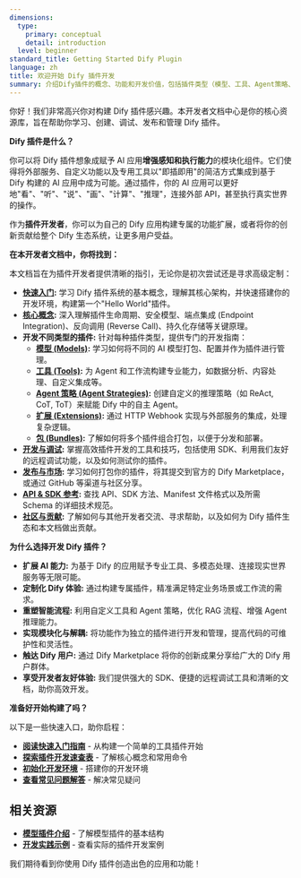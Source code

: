```yaml
---
dimensions:
  type:
    primary: conceptual
    detail: introduction
  level: beginner
standard_title: Getting Started Dify Plugin
language: zh
title: 欢迎开始 Dify 插件开发
summary: 介绍Dify插件的概念、功能和开发价值，包括插件类型（模型、工具、Agent策略、扩展、包）的简要说明，以及开发者文档的内容概览。
---
```


你好！我们非常高兴你对构建 Dify 插件感兴趣。本开发者文档中心是你的核心资源库，旨在帮助你学习、创建、调试、发布和管理 Dify 插件。


**Dify 插件是什么？**

你可以将 Dify 插件想象成赋予 AI 应用**增强感知和执行能力**的模块化组件。它们使得将外部服务、自定义功能以及专用工具以"即插即用"的简洁方式集成到基于 Dify 构建的 AI 应用中成为可能。通过插件，你的 AI 应用可以更好地"看"、"听"、"说"、"画"、"计算"、"推理"，连接外部 API，甚至执行真实世界的操作。

作为**插件开发者**，你可以为自己的 Dify 应用构建专属的功能扩展，或者将你的创新贡献给整个 Dify 生态系统，让更多用户受益。

**在本开发者文档中，你将找到：**

本文档旨在为插件开发者提供清晰的指引，无论你是初次尝试还是寻求高级定制：

- **[快速入门](/plugin_dev_zh/0211-getting-started-dify-tool.zh):** 学习 Dify 插件系统的基本概念，理解其核心架构，并快速搭建你的开发环境，构建第一个"Hello World"插件。
- **[核心概念](/plugin_dev_zh/0131-cheatsheet.zh):** 深入理解插件生命周期、安全模型、端点集成 (Endpoint Integration)、反向调用 (Reverse Call)、持久化存储等关键原理。
- **开发不同类型的插件:** 针对每种插件类型，提供专门的开发指南：
    - **[模型 (Models)](/plugin_dev_zh/0211-getting-started-new-model.zh):** 学习如何将不同的 AI 模型打包、配置并作为插件进行管理。
    - **[工具 (Tools)](/plugin_dev_zh/0211-getting-started-dify-tool.zh):** 为 Agent 和工作流构建专业能力，如数据分析、内容处理、自定义集成等。
    - **[Agent 策略 (Agent Strategies)](/plugin_dev_zh/9433-agent-strategy-plugin.zh):** 创建自定义的推理策略（如 ReAct, CoT, ToT）来赋能 Dify 中的自主 Agent。
    - **[扩展 (Extensions)](/plugin_dev_zh/9231-extension-plugin.zh):** 通过 HTTP Webhook 实现与外部服务的集成，处理复杂逻辑。
    - **[包 (Bundles)](/plugin_dev_zh/9241-bundle.zh):** 了解如何将多个插件组合打包，以便于分发和部署。
- **[开发与调试](/plugin_dev_zh/0411-remote-debug-a-plugin.zh):** 掌握高效插件开发的工具和技巧，包括使用 SDK、利用我们友好的远程调试功能，以及如何测试你的插件。
- **[发布与市场](/plugin_dev_zh/0321-release-overview.zh):** 学习如何打包你的插件，将其提交到官方的 Dify Marketplace，或通过 GitHub 等渠道与社区分享。
- **[API & SDK 参考](/plugin_dev_zh/0411-general-specifications.zh):** 查找 API、SDK 方法、Manifest 文件格式以及所需 Schema 的详细技术规范。
- **[社区与贡献](/plugin_dev_zh/0312-contributor-covenant-code-of-conduct.zh):** 了解如何与其他开发者交流、寻求帮助，以及如何为 Dify 插件生态和本文档做出贡献。

**为什么选择开发 Dify 插件？**

- **扩展 AI 能力:** 为基于 Dify 的应用赋予专业工具、多模态处理、连接现实世界服务等无限可能。
- **定制化 Dify 体验:** 通过构建专属插件，精准满足特定业务场景或工作流的需求。
- **重塑智能流程:** 利用自定义工具和 Agent 策略，优化 RAG 流程、增强 Agent 推理能力。
- **实现模块化与解耦:** 将功能作为独立的插件进行开发和管理，提高代码的可维护性和灵活性。
- **触达 Dify 用户:** 通过 Dify Marketplace 将你的创新成果分享给广大的 Dify 用户群体。
- **享受开发者友好体验:** 我们提供强大的 SDK、便捷的远程调试工具和清晰的文档，助你高效开发。

**准备好开始构建了吗？**

以下是一些快速入口，助你启程：

- **[阅读快速入门指南](/plugin_dev_zh/0211-getting-started-dify-tool.zh)** - 从构建一个简单的工具插件开始
- **[探索插件开发速查表](/plugin_dev_zh/0131-cheatsheet.zh)** - 了解核心概念和常用命令
- **[初始化开发环境](/plugin_dev_zh/0221-initialize-development-tools.zh)** - 搭建你的开发环境
- **[查看常见问题解答](/plugin_dev_zh/0331-faq.zh)** - 解决常见疑问

## 相关资源

- **[模型插件介绍](/plugin_dev_zh/0131-model-plugin-introduction.zh)** - 了解模型插件的基本结构
- **[开发实践示例](/plugin_dev_zh/0432-develop-a-slack-bot-plugin.zh)** - 查看实际的插件开发案例

我们期待看到你使用 Dify 插件创造出色的应用和功能！
